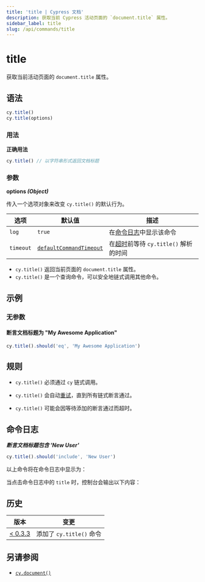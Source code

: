 ```yaml
---
title: 'title | Cypress 文档'
description: 获取当前 Cypress 活动页面的 `document.title` 属性。
sidebar_label: title
slug: /api/commands/title
---
```


<ProductHeading product="app" />

# title

获取当前活动页面的 `document.title` 属性。

## 语法

```javascript
cy.title()
cy.title(options)
```

### 用法

<Icon name="check-circle" color="green" /> **正确用法**

```javascript
cy.title() // 以字符串形式返回文档标题
```

### 参数

<Icon name="angle-right" /> **options _(Object)_**

传入一个选项对象来改变 `cy.title()` 的默认行为。

| 选项      | 默认值                                                           | 描述                                                                         |
| --------- | ----------------------------------------------------------------- | --------------------------------------------------------------------------- |
| `log`     | `true`                                                            | 在[命令日志](/app/core-concepts/open-mode#Command-Log)中显示该命令           |
| `timeout` | [`defaultCommandTimeout`](/app/references/configuration#Timeouts) | 在[超时](#Timeouts)前等待 `cy.title()` 解析的时间                           |

<HeaderYields />

- `cy.title()` 返回当前页面的 `document.title` 属性。
- `cy.title()` 是一个查询命令，可以安全地链式调用其他命令。

## 示例

### 无参数

#### 断言文档标题为 "My Awesome Application"

```javascript
cy.title().should('eq', 'My Awesome Application')
```

## 规则

<HeaderRequirements />

- `cy.title()` 必须通过 `cy` 链式调用。

<HeaderAssertions />

- `cy.title()` 会自动[重试](/app/core-concepts/retry-ability)，直到所有链式断言通过。

<HeaderTimeouts />

- `cy.title()` 可能会因等待添加的断言通过而超时。

## 命令日志

**_断言文档标题包含 'New User'_**

```javascript
cy.title().should('include', 'New User')
```

以上命令将在命令日志中显示为：

<DocsImage
  src="/img/api/title/test-title-of-website-or-webapp.png"
  alt="Command Log title"
/>

当点击命令日志中的 `title` 时，控制台会输出以下内容：

<DocsImage
  src="/img/api/title/see-the-string-yielded-in-the-console.png"
  alt="Console Log title"
/>

## 历史

| 版本                                    | 变更                     |
| --------------------------------------- | ------------------------ |
| [< 0.3.3](/app/references/changelog#0-3-3) | 添加了 `cy.title()` 命令 |

## 另请参阅

- [`cy.document()`](/api/commands/document)